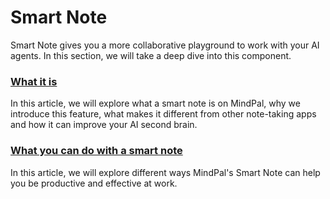 # Smart Note

Smart Note gives you a more collaborative playground to work with your AI agents. In this section, we will take a deep dive into this component.

 
<Steps>

### [What it is](/features/smart-note/what-it-is)

In this article, we will explore what a smart note is on MindPal, why we introduce this feature, what makes it different from other note-taking apps and how it can improve your AI second brain.

### [What you can do with a smart note](/features/smart-note/what-you-can-do-with-a-smart-note)

In this article, we will explore different ways MindPal's Smart Note can help you be productive and effective at work.

</Steps>


<PageFooter />
